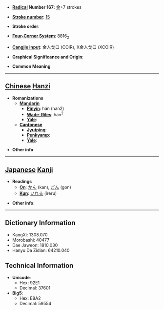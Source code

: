 * '''[[Wiktionary:Chinese radical index| Radical]] Number 167''': [[Wiktionary:Chinese radical index 金|金]]+7 strokes

* '''[[Wiktionary:Chinese total strokes index|Stroke number]]''': [[Wiktionary:Chinese total strokes index 15|15]]

* '''Stroke order''': 

* '''[[Wiktionary:Chinese four corner index|Four-Corner System]]''': 8816<sub>2</sub>

* '''[[Wiktionary:Chinese Cangjie index|Cangjie input]]''': 金人戈口 (COIR), X金人戈口 (XCOIR)

* '''Graphical Significance and Origin''': 

* '''Common Meaning'''

----

== [[Chinese]] [[Hanzi]] ==

* '''Romanizations'''
** '''[[Mandarin]]'''
*** '''[[Pinyin]]''': hán (han2)
*** '''[[Wade-Giles]]''': han<sup>2</sup>
*** '''[[Yale]]''': 
** '''[[Cantonese]]'''
*** '''[[Jyutping]]''':
*** '''[[Penkyamp]]''': 
*** '''[[Yale]]''': 

* '''Other info''': 

----

== [[Japanese]] [[Kanji]] ==

* '''Readings'''
** '''[[On]]''': [[かん]] (kan), [[ごん]] (gon)
** '''[[Kun]]''': [[いれる]] (ireru)

* '''Other info''':  

----

== Dictionary Information ==

* KangXi: 1308.070
* Morobashi: 40477
* Dae Jaweon: 1810.030
* Hanyu Da Zidian: 64210.040

== Technical Information ==

* '''Unicode''':
** Hex: 92E1
** Decimal: 37601
* '''Big5''':
** Hex: E8A2
** Decimal: 59554